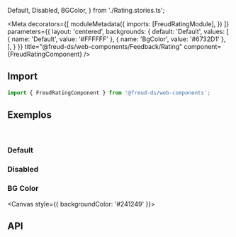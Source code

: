   Default,
  Disabled,
  BGColor,
} from './Rating.stories.ts';

<Meta
  decorators={[
    moduleMetadata({
      imports: [FreudRatingModule],
    })
  ]}
  parameters={{
    layout: 'centered',
    backgrounds: {
      default: 'Default',
      values: [
        { name: 'Default', value: '#FFFFFF' },
        { name: 'BgColor', value: '#6732D1' },
      ],
    }
  }}
title="@freud-ds/web-components/Feedback/Rating" component={FreudRatingComponent} />

<FreudHeaderComponent
  title="Rating"
  description="O componente de classificação é uma entrada de seleção baseada em estrelas."
/>

## <a id="importing"></a>Import

```ts
import { FreudRatingComponent } from '@freud-ds/web-components';
```

## <a id="exemplos"></a>Exemplos
<br />

### Default
<Canvas>
  <Story story={Default}/>
</Canvas>

### Disabled
<Canvas>
  <Story story={Disabled}/>
</Canvas>

### BG Color
<Canvas style={{ backgroundColor: '#241249' }}>
  <Story story={BGColor}/>
</Canvas>


## <a id="api"></a>API

<ArgsTable of={FreudRatingComponent} />
